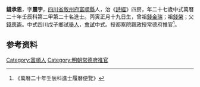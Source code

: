 {{明清人物信息框
| 姓名 = 錢承恩
| 原名 =
| 圖片名稱= 
| 圖片大小 =
| 圖片說明 = 
| 最高職務 =
| 國家 = 大明 
| 爵位 =
| 籍貫 = [[四川省|四川省]][[敘州府|敘州府]][[富順縣|富順縣]]
| 族裔 = 
| 旗籍 = 
| 字號 = 
| 諡號 =
| 出生日期 = 丙寅正月十九日
| 出生地點 =
| 逝世日期 = 
| 逝世地點 =
| 墓葬 =
| 配偶 = 
| 親屬 = 曾祖[[錢金瑞|錢金瑞]]，祖[[錢榮|錢榮]]，父[[錢應崙|錢應崙]]
| 出身 =
* 萬曆二十年壬辰科進士
| 經歷 =
| 著作 =  
*
*
*
}}
'''錢承恩'''{{BD|1566年||1625年||}}，字'''震宇'''，[[四川省|四川省]][[敘州府|敘州府]][[富順縣|富順縣]]人，治《[[詩經|詩經]]》四房，年二十七歲中式萬曆二十年壬辰科第二甲第二十名進士。丙寅正月十九日生，曾祖[[錢金瑞|錢金瑞]]；祖[[錢榮|錢榮]]；父[[錢應崙|錢應崙]]。中式四川戊子鄉試[[舉人|舉人]]，[[會試|會試]]中式。授都察院觀政授常德府推官<ref>《萬曆二十年壬辰科進士履曆便覽》</ref>。

== 参考资料 ==
{{reflist}}

{{萬曆二十年壬辰科殿试金榜}}

{{Authority control}}

{{DEFAULTSORT:}}
[[Category:富順人|Category:富順人]]
[[Category:明朝常德府推官|Category:明朝常德府推官]]


{{明朝人物小作品}}